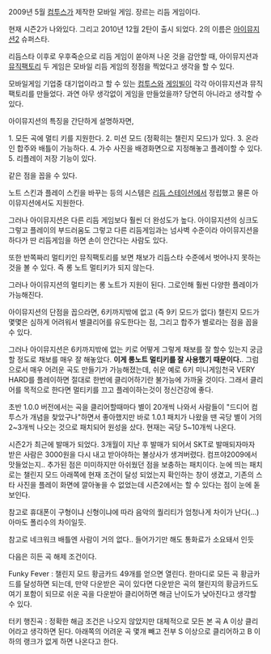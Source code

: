 2009년 5월 [[컴투스]]가 제작한 모바일 게임. 장르는 리듬 게임이다.

현재 시즌2가 나와있다. 그리고 2010년 12월 2탄이 출시 되었다. 2의 이름은 [[아이뮤지션2]] 슈퍼스타.

리듬스타 이후로 우후죽순으로 리듬 게임이 쏟아져 나온 것을 감안할 때, 아이뮤지션과 [[뮤직팩토리]] 두 게임은 모바일 리듬 게임의 정점을 찍었다고 생각을 할 수 있다. 

모바일게임 기업중 대기업이라고 할 수 있는 [[컴투스]]와 [[게임빌]]이 각각 아이뮤지션과 뮤직팩토리를 만들었다. 과연 아무 생각없이 게임을 만들었을까? 당연히 아니라고 생각할 수 있다.

아이뮤지션의 특징을 간단하게 설명하자면,

1. 모든 곡에 멀티 키를 지원한다.
2. 미션 모드 (정확히는 챌린지 모드)가 있다.
3. 온라인 합주와 배틀이 가능하다.
4. 가수 사진을 배경화면으로 지정해놓고 플레이할 수 있다.
5. 리플레이 저장 기능이 있다.

같은 점을 꼽을 수 있다.

노트 스킨과 플레이 스킨을 바꾸는 등의 시스템은 [[리듬 스테이션]]에서 정립했고 물론 아이뮤지션에서도 지원한다.

그러나 아이뮤지션은 다른 리듬 게임보다 훨씬 더 완성도가 높다. 아이뮤지션의 싱크도 그렇고 플레이의 부드러움도 그렇고 다른 리듬게임과는 넘사벽 수준이라 아이뮤지션을 하다가 딴 리듬게임을 하면 손이 안간다는 사람도 있다.

또한 반쪽짜리 멀티키인 뮤직팩토리를 보면 채보가 리듬스타 수준에서 벗어나지 못하는 것을 볼 수 있다. 즉 롱 노트 멀티키가 되지 않는다.

그러나 아이뮤지션의 멀티키는 롱 노트가 지원이 된다. 그로인해 훨씬 다양한 플레이가 가능해진다.

아이뮤지션의 단점을 꼽으라면, 6키까지밖에 없고 (즉 9키 모드가 없다) 챌린지 모드가 몇몇은 심하게 어려워서 별클리어를 유도한다는 점, 그리고 합주가 별로라는 점을 꼽을 수 있다.

그러나 아이뮤지션은 6키까지밖에 없는 키로 어떻게 그렇게 채보를 잘 할수 있는지 궁금할 정도로 채보를 매우 잘 해놓았다. '''이게 롱노트 멀티키를 잘 사용했기 때문이다.'''. 그럼으로서 매우 어려운 곡도 만들기가 가능해졌는데, 쉬운 예로 6키 미니게임천국 VERY HARD를 플레이하면 절대로 한번에 클리어하기란 불가능에 가까울 것이다. 그래서 클리어를 목적으로 한다면 멀티키를 끄고 플레이하는것이 정신건강에 좋다.

초반 1.0.0 버전에서는 곡을 클리어할때마다 별이 20개씩 나와서 사람들이 "드디어 컴투스가 개념을 찾았구나"하면서 좋아했지만 바로 1.0.1 패치가 나왔을 땐 곡당 별이 거의 2~3개씩 나오는 것으로 패치되어 원성을 샀다. 현재는 곡당 5~10개씩 나온다.

시즌2가 최근에 발매가 되었다. 3개월이 지난 후 발매가 되어서 SKT로 발매되자마자 받은 사람은 3000원을 다시 내고 받아야하는 불상사가 생겨버렸다. 컴프야2009에서 맛들었는지.. 추가된 점은 미미하지만 아쉬웠던 점을 보충하는 패치이다. 눈에 띄는 패치로는 챌린지 모드 아래쪽에 현재 조건이 달성 되었는지 확인하는 창이 생겼고, 기존의 스타 사진을 플레이 화면에 깔아놓을 수 없었는데 시즌2에서는 할 수 있다는 점이 눈에 돋보인다.

참고로 휴대폰이 구형이냐 신형이냐에 따라 음악의 퀄리티가 엄청나게 차이가 난다(...) 아마도 폴리수의 차이일듯. 

참고로 네크워크 배틀엔 사람이 거의 없다.. 들어가기만 해도 통화료가 소요돼서 인듯



다음은 히든 곡 해제 조건이다.

Funky Fever : 챌린지 모드 황금카드 49개를 얻으면 열린다. 한마디로 모든 곡 황금카드를 달성하면 되는데, 만약 다운받은 곡이 있다면 다운받은 곡의 챌린지의 황금카드도 여기 포함이 되므로 쉬운 곡을 다운받아 클리어하면 해금 난이도가 낮아진다고 생각할 수 있다.

터키 행진곡 : 정확한 해금 조건은 나오지 않았지만 대체적으로 모든 본 곡 A 이상 클리어라고 생각하면 된다. 아래쪽의 어려운 곡 몇개 빼고 전부 S 이상으로 클리어하고 B 이하의 랭크가 없게 하면 나온다고 한다.
